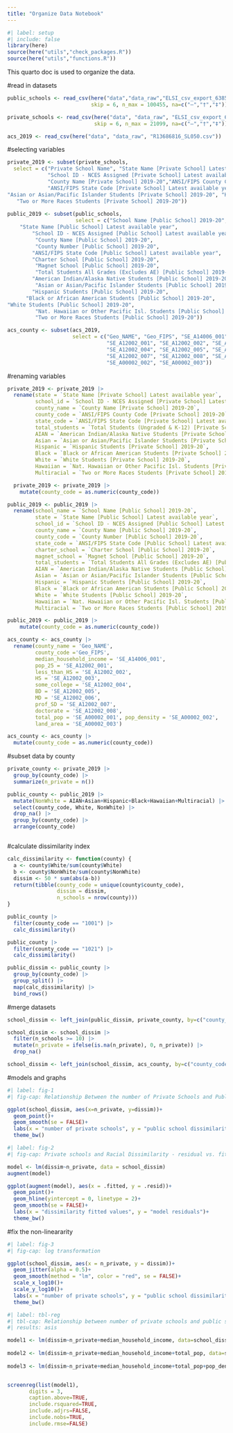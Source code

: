 ```yaml
---
title: "Organize Data Notebook"
---
```


```r
#| label: setup
#| include: false
library(here)
source(here("utils","check_packages.R"))
source(here("utils","functions.R"))
```

This quarto doc is used to organize the data.

#read in datasets
```r
public_schools <- read_csv(here("data","data_raw","ELSI_csv_export_6385268754878729684376.csv"),
                           skip = 6, n_max = 100455, na=c("–","†","‡"))

private_schools <- read_csv(here("data", "data_raw", "ELSI_csv_export_6385268708394117671648.csv"), 
                            skip = 6, n_max = 21099, na=c("–","†","‡"))

acs_2019 <- read_csv(here("data", "data_raw", "R13686816_SL050.csv"))
```

#selecting variables
```r
private_2019 <- subset(private_schools,
  select = c("Private School Name", "State Name [Private School] Latest available year",
             "School ID - NCES Assigned [Private School] Latest available year", 
             "County Name [Private School] 2019-20","ANSI/FIPS County Code [Private School] 2019-20", 
             "ANSI/FIPS State Code [Private School] Latest available year", "Total Students (Ungraded & K-12) [Private School] 2019-20", "American Indian/Alaska Native Students [Private School] 2019-20",
"Asian or Asian/Pacific Islander Students [Private School] 2019-20", "Hispanic Students [Private School] 2019-20", "Black or African American Students [Private School] 2019-20", "White Students [Private School] 2019-20", "Nat. Hawaiian or Other Pacific Isl. Students [Private School] 2019-20", 
   "Two or More Races Students [Private School] 2019-20")) 
  
public_2019 <- subset(public_schools, 
                      select = c("School Name [Public School] 2019-20", 
    "State Name [Public School] Latest available year",
        "School ID - NCES Assigned [Public School] Latest available year", 
         "County Name [Public School] 2019-20", 
         "County Number [Public School] 2019-20", 
        "ANSI/FIPS State Code [Public School] Latest available year", 
        "Charter School [Public School] 2019-20", 
         "Magnet School [Public School] 2019-20", 
         "Total Students All Grades (Excludes AE) [Public School] 2019-20",
        "American Indian/Alaska Native Students [Public School] 2019-20",
         "Asian or Asian/Pacific Islander Students [Public School] 2019-20",
        "Hispanic Students [Public School] 2019-20", 
      "Black or African American Students [Public School] 2019-20", 
"White Students [Public School] 2019-20", 
         "Nat. Hawaiian or Other Pacific Isl. Students [Public School] 2019-20", 
         "Two or More Races Students [Public School] 2019-20"))

acs_county <- subset(acs_2019,
                     select = c("Geo_NAME", "Geo_FIPS", "SE_A14006_001", 
                                "SE_A12002_001", "SE_A12002_002", "SE_A12002_003",
                                "SE_A12002_004", "SE_A12002_005", "SE_A12002_006", 
                                "SE_A12002_007", "SE_A12002_008", "SE_A00002_001",
                                "SE_A00002_002", "SE_A00002_003"))
```


#renaming variables
```r
private_2019 <- private_2019 |>
  rename(state = `State Name [Private School] Latest available year`,
         school_id = `School ID - NCES Assigned [Private School] Latest available year`,
         county_name = `County Name [Private School] 2019-20`,
         county_code = `ANSI/FIPS County Code [Private School] 2019-20`,
         state_code = `ANSI/FIPS State Code [Private School] Latest available year`,
         total_students = `Total Students (Ungraded & K-12) [Private School] 2019-20`,
         AIAN = `American Indian/Alaska Native Students [Private School] 2019-20`,
         Asian = `Asian or Asian/Pacific Islander Students [Private School] 2019-20`,
         Hispanic = `Hispanic Students [Private School] 2019-20`, 
         Black = `Black or African American Students [Private School] 2019-20`, 
         White = `White Students [Private School] 2019-20`, 
         Hawaiian = `Nat. Hawaiian or Other Pacific Isl. Students [Private School] 2019-20`, 
         Multiracial = `Two or More Races Students [Private School] 2019-20`) 

  private_2019 <- private_2019 |>
    mutate(county_code = as.numeric(county_code))

public_2019 <- public_2019 |>
  rename(school_name = `School Name [Public School] 2019-20`, 
         state = `State Name [Public School] Latest available year`,
         school_id = `School ID - NCES Assigned [Public School] Latest available year`, 
         county_name = `County Name [Public School] 2019-20`, 
         county_code = `County Number [Public School] 2019-20`, 
         state_code = `ANSI/FIPS State Code [Public School] Latest available year`, 
         charter_school = `Charter School [Public School] 2019-20`, 
         magnet_school = `Magnet School [Public School] 2019-20`, 
         total_students = `Total Students All Grades (Excludes AE) [Public School] 2019-20`,
         AIAN = `American Indian/Alaska Native Students [Public School] 2019-20`,
         Asian = `Asian or Asian/Pacific Islander Students [Public School] 2019-20`,
         Hispanic = `Hispanic Students [Public School] 2019-20`, 
         Black = `Black or African American Students [Public School] 2019-20`, 
         White = `White Students [Public School] 2019-20`, 
         Hawaiian = `Nat. Hawaiian or Other Pacific Isl. Students [Public School] 2019-20`, 
         Multiracial = `Two or More Races Students [Public School] 2019-20`)

public_2019 <- public_2019 |>
    mutate(county_code = as.numeric(county_code))

acs_county <- acs_county |>
  rename(county_name = 'Geo_NAME', 
         county_code ='Geo_FIPS', 
         median_household_income = 'SE_A14006_001', 
         pop_25 = 'SE_A12002_001', 
         less_than_HS = 'SE_A12002_002', 
         HS = 'SE_A12002_003',
         some_college = 'SE_A12002_004', 
         BD = 'SE_A12002_005', 
         MD = 'SE_A12002_006', 
         prof_SD = 'SE_A12002_007', 
         doctorate = 'SE_A12002_008', 
         total_pop = 'SE_A00002_001', pop_density = 'SE_A00002_002', 
         land_area = 'SE_A00002_003')

acs_county <- acs_county |>
  mutate(county_code = as.numeric(county_code))
``` 



#subset data by county
```r

private_county <- private_2019 |>
  group_by(county_code) |>
  summarize(n_private = n())

public_county <- public_2019 |>
  mutate(NonWhite = AIAN+Asian+Hispanic+Black+Hawaiian+Multiracial) |>
  select(county_code, White, NonWhite) |>
  drop_na() |>
  group_by(county_code) |>
  arrange(county_code)



```



#calculate dissimilarity index
```r

calc_dissimilarity <- function(county) {
  a <- county$White/sum(county$White)
  b <- county$NonWhite/sum(county$NonWhite)
  dissim <- 50 * sum(abs(a-b))
  return(tibble(county_code = unique(county$county_code),
                dissim = dissim,
                n_schools = nrow(county)))
}

public_county |>
  filter(county_code == "1001") |>
  calc_dissimilarity()

public_county |>
  filter(county_code == "1021") |>
  calc_dissimilarity()

public_dissim <- public_county |>
  group_by(county_code) |>
  group_split() |>
  map(calc_dissimilarity) |>
  bind_rows()

```


#merge datasets
```r

school_dissim <- left_join(public_dissim, private_county, by=c("county_code"))

school_dissim <- school_dissim |>
  filter(n_schools >= 10) |>
  mutate(n_private = ifelse(is.na(n_private), 0, n_private)) |>
  drop_na()

school_dissim <- left_join(school_dissim, acs_county, by=c("county_code"))
```


#models and graphs


```r
#| label: fig-1
#| fig-cap: Relationship Between the number of Private Schools and Public School Dissimilarity 

ggplot(school_dissim, aes(x=n_private, y=dissim))+
  geom_point()+
  geom_smooth(se = FALSE)+
  labs(x = "number of private schools", y = "public school dissimilarity", subtitle = "priavte schools and racial dissimilarity")+
  theme_bw()
```


```r
#| label: fig-2
#| fig-cap: Private schools and Racial Dissimilarity - residual vs. fitted values

model <- lm(dissim~n_private, data = school_dissim)
augment(model)

ggplot(augment(model), aes(x = .fitted, y = .resid))+
  geom_point()+
  geom_hline(yintercept = 0, linetype = 2)+
  geom_smooth(se = FALSE)+
  labs(x = "dissimilarity fitted values", y = "model residuals")+
  theme_bw()
```




#fix the non-lineararity 
```r
#| label: fig-3
#| fig-cap: log transformation

ggplot(school_dissim, aes(x = n_private, y = dissim))+
  geom_jitter(alpha = 0.5)+
  geom_smooth(method = "lm", color = "red", se = FALSE)+
  scale_x_log10()+
  scale_y_log10()+
  labs(x = "number of private schools", y = "public school dissimilarity")+
  theme_bw()
```


```r
#| label: tbl-reg
#| tbl-cap: Relationship between number of private schools and public school racial dissimilarity by County
#| results: asis

model1 <- lm(dissim~n_private+median_household_income, data=school_dissim)
 
model2 <- lm(dissim~n_private+median_household_income+total_pop, data=school_dissim)
 
model3 <- lm(dissim~n_private+median_household_income+total_pop+pop_density, data=school_dissim)


screenreg(list(model1),
       digits = 3,
       caption.above=TRUE, 
       include.rsquared=TRUE,
       include.adjrs=FALSE,
       include.nobs=TRUE,
       include.rmse=FALSE)

```

